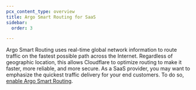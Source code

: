 ```yaml
---
pcx_content_type: overview
title: Argo Smart Routing for SaaS
sidebar:
  order: 3

---
```


Argo Smart Routing uses real-time global network information to route traffic on the fastest possible path across the Internet. Regardless of geographic location, this allows Cloudflare to optimize routing to make it faster, more reliable, and more secure. As a SaaS provider, you may want to emphasize the quickest traffic delivery for your end customers. To do so, [enable Argo Smart Routing](/argo-smart-routing/get-started/).
